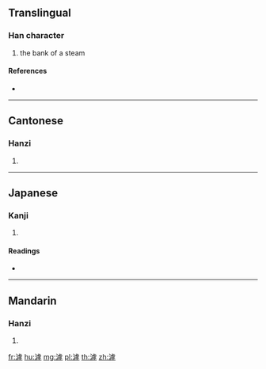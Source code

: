 {{character info/new}}
==Translingual==

===Han character===
{{Han char|rn=85|rad=水|as=11|sn=14|four=31149|canj=EYPD}}

# the bank of a steam

====References====
* {{Han ref|kx=0644.110|dkj=18092|dj=1051.210|hdz=31721.040|uh=6EF9|ud=28409|bh=E2A3|bd=58019}}

----

==Cantonese==

===Hanzi===
{{yue-hanzi|jyut=|y=fu1}}

# {{defn|lang=yue|sort=水11}}

----

==Japanese==

===Kanji===
{{ja-kanji|grade=|rs=水11}}

# {{defn|lang=ja|sort=水11}}

====Readings====
* {{ja-readings|on=[[こ]] (ko), [[く]] (ku)|kun=}}

----

==Mandarin==

===Hanzi===
{{cmn-hanzi|pin=[[hū]] ([[hu1]]), [[hǔ]] ([[hu3]])|wg=hu<sup>1</sup>, hu<sup>3</sup>}}

# {{defn|lang=cmn|sort=水11}}

[[fr:滹]]
[[hu:滹]]
[[mg:滹]]
[[pl:滹]]
[[th:滹]]
[[zh:滹]]